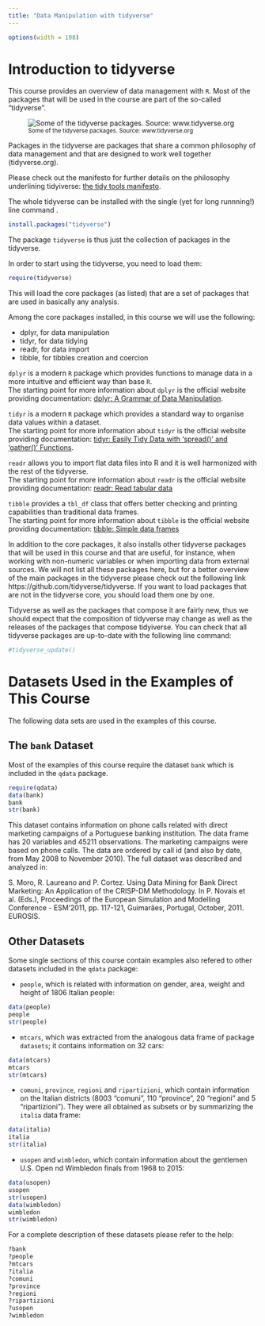 ```yaml
---
title: "Data Manipulation with tidyverse"
---
```


```r
options(width = 108)
```

# Introduction to tidyverse

This course provides an overview of data management with `R`. Most of the packages that will be used in the course are part of the so-called "tidyverse". 

![<small>Some of the tidyverse packages. Source: www.tidyverse.org</small>](./images/tidyverse.png)

Packages in the tidyverse are packages that share a common philosophy of data management and that are designed to work well together (tidyverse.org). 


Please check out the manifesto for further details on the philosophy underlining tidyiverse:  [the tidy tools manifesto](https://cran.r-project.org/web/packages/tidyverse/vignettes/manifesto.html). 

The whole tidyverse can be installed with the single (yet for long runnning!) line command .

```r
install.packages("tidyverse")
```

The package `tidyverse` is thus just the collection of packages in the tidyverse. 

In order to start using the tidyverse, you need to load them:

```r
require(tidyverse)
```

This will load the core packages (as listed) that are a set of packages that are used in basically any analysis. 

Among the core packages installed, in this course we will use the following:

* dplyr, for data manipulation
* tidyr, for data tidying
* readr, for data import
* tibble, for tibbles creation and coercion

`dplyr` is a modern `R` package which provides functions to manage data in a more intuitive and efficient way than base `R`.  
The starting point for more information about `dplyr` is the official website providing documentation: [dplyr: A Grammar of Data Manipulation](https://cran.r-project.org/web/packages/dplyr/index.html).  

`tidyr` is a modern `R` package which provides a standard way to organise data values within a dataset.  
The starting point for more information about `tidyr` is the official website providing documentation: [tidyr: Easily Tidy Data with 'spread()' and 'gather()' Functions](https://cran.r-project.org/web/packages/tidyr/index.html).  

`readr` allows you to import flat data files into R and it is well harmonized with the rest of the tidyverse.  
The starting point for more information about `readr` is the official website providing documentation: [readr: Read tabular data](https://cran.r-project.org/web/packages/readr/index.html)

`tibble` provides a `tbl_df` class that offers better checking and printing capabilities than traditional data frames.  
The starting point for more information about `tibble` is the official website providing documentation: [tibble: Simple data frames](https://cran.r-project.org/web/packages/tibble/index.html)

In addition to the core packages, it also installs other tidyverse packages that will be used in this course and that are useful, for instance, when working with non-numeric variables or when importing data from external sources. We will not list all these packages here, but for a better overview of the main packages in the tidyverse please check out the following link https://github.com/tidyverse/tidyverse. If you want to load packages that are not in the tidyverse core, you should load them one by one.

Tidyverse as well as the packages that compose it are fairly new, thus we should expect that the composition of tidyverse may change as well as the releases of the packages that compose tidyiverse. You can check that all tidyverse packages are up-to-date with the following line command:

```r
#tidyverse_update()
```


# Datasets Used in the Examples of This Course

The following data sets are used in the examples of this course.

## The `bank` Dataset

Most of the examples of this course require the dataset `bank` which is included in the `qdata` package.

```r
require(qdata)
data(bank)
bank
str(bank)
```

This dataset contains information on phone calls related with direct marketing campaigns of a Portuguese banking institution. The data frame has 20 variables and 45211 observations. The marketing campaigns were based on phone calls. The data are ordered by call id (and also by date, from May 2008 to November 2010). The full dataset was described and analyzed in:

S. Moro, R. Laureano and P. Cortez. Using Data Mining for Bank Direct Marketing: An Application of the CRISP-DM Methodology. In P. Novais et al. (Eds.), Proceedings of the European Simulation and Modelling Conference - ESM'2011, pp. 117-121, Guimarães, Portugal, October, 2011. EUROSIS.


## Other Datasets

Some single sections of this course contain examples also refered to other datasets included in the `qdata` package:

* `people`, which is related with information on gender, area, weight and height of 1806 Italian people:

```r
data(people)
people
str(people)
```

* `mtcars`, which was extracted from the analogous data frame of package `datasets`; it contains information on 32 cars:

```r
data(mtcars)
mtcars
str(mtcars)
```

* `comuni`, `province`, `regioni` and `ripartizioni`, which contain information on the Italian districts (8003 "comuni", 110 "province", 20 "regioni" and 5 "ripartizioni"). They were all obtained as subsets or by summarizing the `italia` data frame:

```r
data(italia)
italia
str(italia)
```

* `usopen` and `wimbledon`, which contain information about the gentlemen U.S. Open nd Wimbledon finals from 1968 to 2015:

```r
data(usopen)
usopen
str(usopen)
data(wimbledon)
wimbledon
str(wimbledon)
```

For a complete description of these datasets please refer to the help:

```r
?bank
?people
?mtcars
?italia
?comuni
?province
?regioni
?ripartizioni
?usopen
?wimbledon
```
